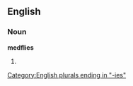 ==English==

===Noun===
'''medflies'''

# {{plural of|[[medfly]]}}

[[Category:English plurals ending in "-ies"]]
